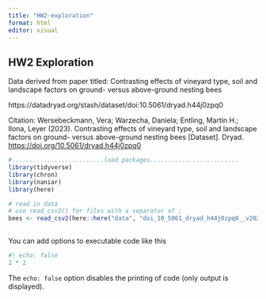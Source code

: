 ```yaml
---
title: "HW2-exploration"
format: html
editor: visual
---
```


## HW2 Exploration

Data derived from paper titled: Contrasting effects of vineyard type, soil and landscape factors on ground- versus above-ground nesting bees

https://datadryad.org/stash/dataset/doi:10.5061/dryad.h44j0zpq0

Citation: Wersebeckmann, Vera; Warzecha, Daniela; Entling, Martin H.; Ilona, Leyer (2023). Contrasting effects of vineyard type, soil and landscape factors on ground- versus above-ground nesting bees \[Dataset\]. Dryad. <https://doi.org/10.5061/dryad.h44j0zpq0>

```r
#..........................load packages.........................
library(tidyverse)
library(chron)
library(naniar)
library(here)

# read in data
# use read_csv2() for files with a separator of ;
bees <- read_csv2(here::here("data", "doi_10_5061_dryad_h44j0zpq0__v20221222", "Wersebeckmann_et_al_wildbee_species_matrix_allSR.csv"))
                
```

You can add options to executable code like this

```r
#| echo: false
2 * 2
```

The `echo: false` option disables the printing of code (only output is displayed).
